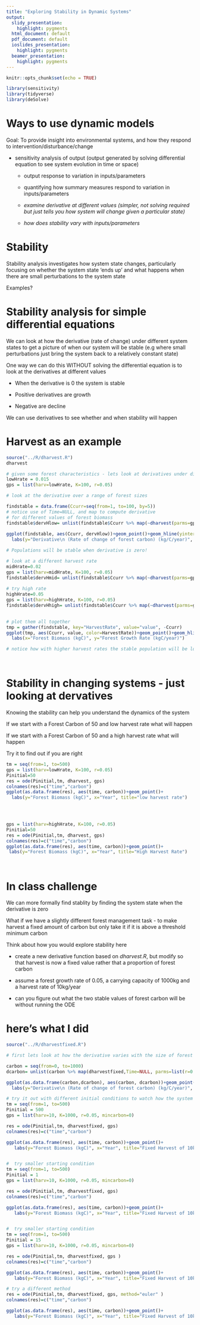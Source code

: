 ```yaml
---
title: "Exploring Stability in Dynamic Systems"
output:
  slidy_presentation:
    highlight: pygments
  html_document: default
  pdf_document: default
  ioslides_presentation:
    highlight: pygments
  beamer_presentation:
    highlight: pygments
---
```


```r
knitr::opts_chunk$set(echo = TRUE)

library(sensitivity)
library(tidyverse)
library(deSolve)
```
# Ways to use dynamic models 

Goal: To provide insight into environmental systems, and how they respond to intervention/disturbance/change

* sensitivity analysis of output (output generated by solving differential equation to see system evolution in time or space)
  * output response to variation in inputs/parameters
  * quantifying how summary measures respond to variation in inputs/parameters
  
  * *examine derivative at different values (simpler, not solving required but just tells you how system will change given a particular state)*
  * *how does stability vary with inputs/parameters*



# Stability


Stability analysis investigates how system state changes, particularly focusing on whether the system state 'ends up' and what happens when there are small perturbations to the system state

Examples?

# Stability analysis for simple differential equations

We can look at how the derivative (rate of change) under different system states to get a picture of when our system will be stable (e.g where small perturbations just bring the system back to a relatively constant state)


One way we can do this WITHOUT solving the differential equation is to look at the derivatives at different values

* When the derivative is 0 the system is stable

* Positive derivatives are growth

* Negative are decline

We can use derivatives to see whether and when stability will happen

# Harvest as an example

```r

source("../R/dharvest.R")
dharvest

# given some forest characteristics - lets look at derivatives under different harvest rates
lowHrate = 0.015
gps = list(harv=lowHrate, K=100, r=0.05)

# look at the derivative over a range of forest sizes

findstable = data.frame(Ccurr=seq(from=1, to=100, by=5))
# notice use of Time=NULL, and map to compute derivative
# for different values of forest biomass
findstable$dervHlow= unlist(findstable$Ccurr %>% map(~dharvest(parms=gps, Time=NULL, P=.x) ))
                                                  
ggplot(findstable, aes(Ccurr, dervHlow))+geom_point()+geom_hline(yintercept = 0, col="red")+
  labs(y="Derivative\n (Rate of change of forest carbon) (kg/C/year)", x="Current Forest Carbon Stock (kgC)")

# Populations will be stable when derivative is zero!

# look at a different harvest rate
midHrate=0.02
gps = list(harv=midHrate, K=100, r=0.05)
findstable$dervHmid= unlist(findstable$Ccurr %>% map(~dharvest(parms=gps, Time=NULL, P=.x) ))
 
# try high rate
highHrate=0.05
gps = list(harv=highHrate, K=100, r=0.05)
findstable$dervHhigh= unlist(findstable$Ccurr %>% map(~dharvest(parms=gps, Time=NULL, P=.x) ))
 

# plot them all together
tmp = gather(findstable, key="HarvestRate", value="value", -Ccurr)
ggplot(tmp, aes(Ccurr, value, color=HarvestRate))+geom_point()+geom_hline(yintercept = 0, col="black")+
  labs(x="Forest Biomass (kgC)", y="Forest Growth Rate (kgC/year)")

# notice how with higher harvest rates the stable population will be lower




```

# Stability in changing systems - just looking at dervatives

Knowing the stability can help you understand the dynamics of the system

If we start with a Forest Carbon of 50 and low harvest rate what will happen

If we start with a Forest Carbon of 50 and a high harvest rate what will happen

Try it to find out if you are right
```r

tm = seq(from=1, to=500)
gps = list(harv=lowHrate, K=100, r=0.05)
Pinitial=50
res = ode(Pinitial,tm, dharvest, gps)
colnames(res)=c("time","carbon")
ggplot(as.data.frame(res), aes(time, carbon))+geom_point()+
  labs(y="Forest Biomass (kgC)", x="Year", title="low harvest rate")
  



gps = list(harv=highHrate, K=100, r=0.05)
Pinitial=50
res = ode(Pinitial,tm, dharvest, gps)
colnames(res)=c("time","carbon")
ggplot(as.data.frame(res), aes(time, carbon))+geom_point()+
 labs(y="Forest Biomass (kgC)", x="Year", title="High Harvest Rate")




```

# In class challenge

We can more formally find stablity by finding the system state when the derivative is zero


What if we have a slightly different forest management task -  to make harvest a fixed amount of  carbon but only take it if it is above a threshold minimum carbon

Think about how you would explore stability here

* create a new derivative function based on *dharvest.R*, but modify so that harvest is now a fixed value rather that a proportion of forest carbon

* assume a forest growth rate of 0.05, a carrying capacity of 1000kg and a harvest rate of 10kg/year

* can you figure out what the two stable values of forest carbon will be without running the ODE

# here's what I did

```r

source("../R/dharvestfixed.R")

# first lets look at how the derivative varies with the size of forest

carbon = seq(from=0, to=1000)
dcarbon= unlist(carbon %>% map(dharvestfixed,Time=NULL, parms=list(r=0.05, K=1000, mincarbon=0, harv=10)))

ggplot(as.data.frame(carbon,dcarbon), aes(carbon, dcarbon))+geom_point()+geom_hline(yintercept = 0, col="red")+
  labs(y="Derivative\n (Rate of change of forest carbon) (kg/C/year)", x="Current Forest Carbon Stock (kgC)")

# try it out with different initial conditions to watch how the system moves to a stable state
tm = seq(from=1, to=500)
Pinitial = 500
gps = list(harv=10, K=1000, r=0.05, mincarbon=0)

res = ode(Pinitial,tm, dharvestfixed, gps)
colnames(res)=c("time","carbon")

ggplot(as.data.frame(res), aes(time, carbon))+geom_point()+
   labs(y="Forest Biomass (kgC)", x="Year", title="Fixed Harvest of 10kg/year\n Starting conditions 500kgC")


#  try smaller starting condition
tm = seq(from=1, to=500)
Pinitial = 1
gps = list(harv=10, K=1000, r=0.05, mincarbon=0)

res = ode(Pinitial,tm, dharvestfixed, gps)
colnames(res)=c("time","carbon")

ggplot(as.data.frame(res), aes(time, carbon))+geom_point()+
   labs(y="Forest Biomass (kgC)", x="Year", title="Fixed Harvest of 10kg/year\n Starting conditions 1kgC")


#  try smaller starting condition
tm = seq(from=1, to=500)
Pinitial = 15
gps = list(harv=10, K=1000, r=0.05, mincarbon=0)

res = ode(Pinitial,tm, dharvestfixed, gps )
colnames(res)=c("time","carbon")

ggplot(as.data.frame(res), aes(time, carbon))+geom_point()+
   labs(y="Forest Biomass (kgC)", x="Year", title="Fixed Harvest of 10kg/year\n Starting conditions 1kgC")

# try a different method
res = ode(Pinitial,tm, dharvestfixed, gps, method="euler" )
colnames(res)=c("time","carbon")

ggplot(as.data.frame(res), aes(time, carbon))+geom_point()+
   labs(y="Forest Biomass (kgC)", x="Year", title="Fixed Harvest of 10kg/year\n Starting conditions 1kgC")


```

